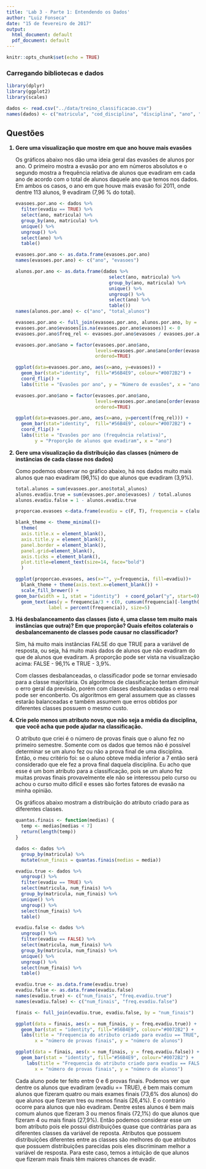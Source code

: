 ```yaml
---
title: 'Lab 3 - Parte 1: Entendendo os Dados'
author: "Luiz Fonseca"
date: "15 de fevereiro de 2017"
output:
  html_document: default
  pdf_document: default
---
```


```r
knitr::opts_chunk$set(echo = TRUE)
```

### Carregando bibliotecas e dados
```r
library(dplyr)
library(ggplot2)
library(scales)

dados <- read.csv("../data/treino_classificacao.csv")
names(dados) <- c("matricula", "cod_disciplina", "disciplina", "ano", "periodo", "media", "evadiu")
```

## Questões
<ol>
<b><li>Gere uma visualização que mostre em que ano houve mais evasões </li></b>

Os gráficos abaixo nos dão uma ideia geral das evasões de alunos por ano. O primeiro mostra a evasão por ano em números absolutos e o segundo mostra a frequência relativa de alunos que evadiram em cada ano de acordo com o total de alunos daquele ano que temos nos dados. Em ambos os casos, o ano em que houve mais evasão foi 2011, onde dentre 113 alunos, 9 evadiram (7,96 % do total).

```r
evasoes.por.ano <- dados %>% 
  filter(evadiu == TRUE) %>%
  select(ano, matricula) %>%
  group_by(ano, matricula) %>%
  unique() %>%
  ungroup() %>%
  select(ano) %>%
  table()

evasoes.por.ano <- as.data.frame(evasoes.por.ano)
names(evasoes.por.ano) <- c("ano", "evasoes")

alunos.por.ano <- as.data.frame(dados %>% 
                                  select(ano, matricula) %>% 
                                  group_by(ano, matricula) %>%
                                  unique() %>%
                                  ungroup() %>%
                                  select(ano) %>%
                                  table())
names(alunos.por.ano) <- c("ano", "total_alunos")

evasoes.por.ano <- full_join(evasoes.por.ano, alunos.por.ano, by = "ano") 
evasoes.por.ano$evasoes[is.na(evasoes.por.ano$evasoes)] <- 0
evasoes.por.ano$freq_rel <- evasoes.por.ano$evasoes / evasoes.por.ano$total_alunos

evasoes.por.ano$ano = factor(evasoes.por.ano$ano,
                             levels=evasoes.por.ano$ano[order(evasoes.por.ano$evasoes)],
                             ordered=TRUE)

ggplot(data=evasoes.por.ano, aes(x=ano, y=evasoes)) +
  geom_bar(stat="identity",  fill="#56B4E9", colour="#0072B2") + 
  coord_flip() +
  labs(title = "Evasões por ano", y = "Número de evasões", x = "ano")

evasoes.por.ano$ano = factor(evasoes.por.ano$ano,
                             levels=evasoes.por.ano$ano[order(evasoes.por.ano$freq_rel)],
                             ordered=TRUE)

ggplot(data=evasoes.por.ano, aes(x=ano, y=percent(freq_rel))) +
  geom_bar(stat="identity",  fill="#56B4E9", colour="#0072B2") + 
  coord_flip() +
  labs(title = "Evasões por ano (frequência relativa)",
       y = "Proporção de alunos que evadiram", x = "ano")

```

<b><li> Gere uma visualização da distribuição das classes (número de instâncias de cada classe nos dados) </li></b>

Como podemos observar no gráfico abaixo, há nos dados muito mais alunos que nao evadiram (96,1%) do que alunos que evadiram (3,9%).
```r
total.alunos = sum(evasoes.por.ano$total_alunos)
alunos.evadiu.true = sum(evasoes.por.ano$evasoes) / total.alunos
alunos.evadiu.false = 1 - alunos.evadiu.true

proporcao.evasoes <-data.frame(evadiu = c(F, T), frequencia = c(alunos.evadiu.false, alunos.evadiu.true))

blank_theme <- theme_minimal()+
  theme(
  axis.title.x = element_blank(),
  axis.title.y = element_blank(),
  panel.border = element_blank(),
  panel.grid=element_blank(),
  axis.ticks = element_blank(),
  plot.title=element_text(size=14, face="bold")
  )

ggplot(proporcao.evasoes, aes(x="", y=frequencia, fill=evadiu))+
  blank_theme + theme(axis.text.x=element_blank()) +
  scale_fill_brewer() +
geom_bar(width = 1, stat = "identity")  + coord_polar("y", start=0) +
  geom_text(aes(y = frequencia/3 + c(0, cumsum(frequencia)[-length(frequencia)]), 
            label = percent(frequencia)), size=5)
```

<b><li>Há desbalanceamento das classes (isto é, uma classe tem muito mais instâncias que outra)? Em que proporção? Quais efeitos colaterais o desbalancemanento de classes pode causar no classificador?</li></b>

<p>Sim, há muito mais instâncias FALSE do que TRUE para a variável de resposta, ou seja, há muito mais dados de alunos que não evadiram do que de alunos que evadiram. A proporção pode ser vista na visualização acima: FALSE - 96,1% e TRUE - 3,9%. </p>

<p>Com classes desbalanceadas, o classificador pode se tornar enviesado para a classe majoritária. Os algoritmos de classificação tentam diminuir o erro geral da previsão, porém com classes desbalanceadas o erro real pode ser enconberto. Os algoritmos em geral assumem que as classes estarão balanceadas e também assumem que erros obtidos por diferentes classes possuem o mesmo custo. </p>

<b><li>Crie pelo menos um atributo novo, que não seja a média da disciplina, que você acha que pode ajudar na classificação. </li></b>

<p>O atributo que criei é o número de provas finais que o aluno fez no primeiro semestre. Somente com os dados que temos não é possível determinar se um aluno fez ou não a prova final de uma disciplina. Então, o meu critério foi: se o aluno obteve média inferior a 7 então será considerado que ele fez a prova final daquela disciplina. Eu acho que esse é um bom atributo para a classificação, pois se um aluno fez muitas provas finais provavelmente ele não se interessou pelo curso ou achou o curso muito difícil e esses são fortes fatores de evasão na minha opinião.</p>

<p>Os gráficos abaixo mostram a distribuição do atributo criado para as diferentes classes.</p>

```r
quantas.finais <- function(medias) {
  temp <- medias[medias < 7]
  return(length(temp))
}

dados <- dados %>%
  group_by(matricula) %>%
  mutate(num_finais = quantas.finais(medias = media))

evadiu.true <- dados %>%
  ungroup() %>%
  filter(evadiu == TRUE) %>%
  select(matricula, num_finais) %>%
  group_by(matricula, num_finais) %>%
  unique() %>%
  ungroup() %>%
  select(num_finais) %>%
  table()

evadiu.false <- dados %>%
  ungroup() %>%
  filter(evadiu == FALSE) %>%
  select(matricula, num_finais) %>%
  group_by(matricula, num_finais) %>%
  unique() %>%
  ungroup() %>%
  select(num_finais) %>%
  table()

evadiu.true <- as.data.frame(evadiu.true)
evadiu.false <- as.data.frame(evadiu.false)
names(evadiu.true) <- c("num_finais", "freq.evadiu.true")
names(evadiu.false) <- c("num_finais", "freq.evadiu.false")

finais <- full_join(evadiu.true, evadiu.false, by = "num_finais")

ggplot(data = finais, aes(x = num_finais, y = freq.evadiu.true)) +
  geom_bar(stat = "identity", fill="#56B4E9", colour="#0072B2") +
  labs(title = "Frequencia do atributo criado para evadiu == TRUE",
       x = "número de provas finais", y = "número de alunos")

ggplot(data = finais, aes(x = num_finais, y = freq.evadiu.false)) +
  geom_bar(stat = "identity", fill="#56B4E9", colour="#0072B2") +
    labs(title = "Frequencia do atributo criado para evadiu == FALSE",
       x = "número de provas finais", y = "número de alunos")
```

Cada aluno pode ter feito entre 0 e 6 provas finais. Podemos ver que dentre os alunos que evadiram (evadiu == TRUE), é bem mais comum alunos que fizeram quatro ou mais exames finais (73,6% dos alunos) do que alunos que fizeram tres ou menos finais (26,4%). E o contrário ocorre para alunos que não evadiram. Dentre estes alunos é bem mais comum alunos que fizeram 3 ou menos finais (72,1%) do que alunos que fizeram 4 ou mais finais (27,9%). Então podemos considerar esse um bom atributo pois ele possui distribuições quase que contrárias para as diferentes classes da variável de reposta. Atributos que possuem distribuições diferentes entre as classes são melhores do que atributos que possuem distribuições parecidas pois eles discriminam melhor a variável de resposta. Para este caso, temos a intuição de que alunos que fizeram mais finais têm maiores chances de evadir.
</ol>